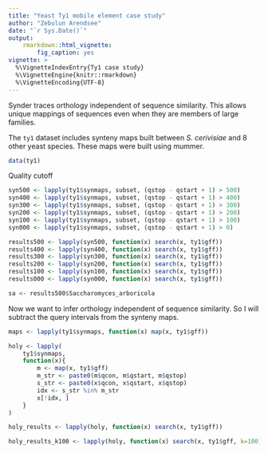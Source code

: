 ```yaml
---
title: "Yeast Ty1 mobile element case study"
author: "Zebulun Arendsee"
date: "`r Sys.Date()`"
output:
    rmarkdown::html_vignette:
        fig_caption: yes
vignette: >
  %\VignetteIndexEntry{Ty1 case study}
  %\VignetteEngine{knitr::rmarkdown}
  %\VignetteEncoding{UTF-8}
---
```


Synder traces orthology independent of sequence similarity. This allows unique
mappings of sequences even when they are members of large families.

The `ty1` dataset includes synteny maps built between *S. cerivisiae* and 8
other yeast species. These maps were built using mummer.

```r
data(ty1)
```

Quality cutoff

```r
syn500 <- lapply(ty1$synmaps, subset, (qstop - qstart + 1) > 500)
syn400 <- lapply(ty1$synmaps, subset, (qstop - qstart + 1) > 400)
syn300 <- lapply(ty1$synmaps, subset, (qstop - qstart + 1) > 300)
syn200 <- lapply(ty1$synmaps, subset, (qstop - qstart + 1) > 200)
syn100 <- lapply(ty1$synmaps, subset, (qstop - qstart + 1) > 100)
syn000 <- lapply(ty1$synmaps, subset, (qstop - qstart + 1) > 0)
```


```r
results500 <- lapply(syn500, function(x) search(x, ty1$gff))
results400 <- lapply(syn400, function(x) search(x, ty1$gff))
results300 <- lapply(syn300, function(x) search(x, ty1$gff))
results200 <- lapply(syn200, function(x) search(x, ty1$gff))
results100 <- lapply(syn100, function(x) search(x, ty1$gff))
results000 <- lapply(syn000, function(x) search(x, ty1$gff))

sa <- results500$Saccharomyces_arboricola
```

Now we want to infer orthology independent of sequence similarity. So I will
subtract the query intervals from the synteny maps.


```r
maps <- lapply(ty1$synmaps, function(x) map(x, ty1$gff))

holy <- lapply(
    ty1$synmaps,
    function(x){
        m <- map(x, ty1$gff)
        m_str <- paste0(m$qcon, m$qstart, m$qstop)  
        s_str <- paste0(x$qcon, x$qstart, x$qstop)
        idx <- s_str %in% m_str
        x[!idx, ]
    }
)

holy_results <- lapply(holy, function(x) search(x, ty1$gff))

holy_results_k100 <- lapply(holy, function(x) search(x, ty1$gff, k=100))
```
